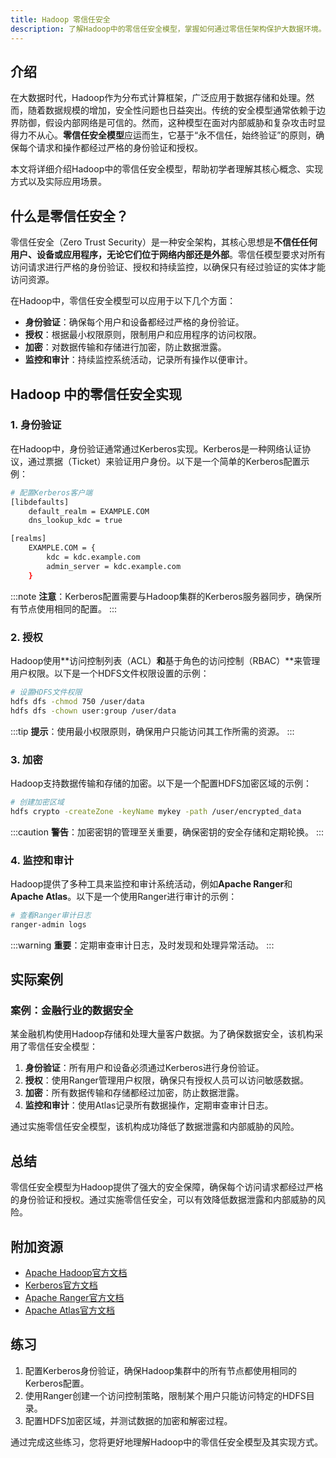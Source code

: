 ```yaml
---
title: Hadoop 零信任安全
description: 了解Hadoop中的零信任安全模型，掌握如何通过零信任架构保护大数据环境。
---
```


## 介绍

在大数据时代，Hadoop作为分布式计算框架，广泛应用于数据存储和处理。然而，随着数据规模的增加，安全性问题也日益突出。传统的安全模型通常依赖于边界防御，假设内部网络是可信的。然而，这种模型在面对内部威胁和复杂攻击时显得力不从心。**零信任安全模型**应运而生，它基于“永不信任，始终验证”的原则，确保每个请求和操作都经过严格的身份验证和授权。

本文将详细介绍Hadoop中的零信任安全模型，帮助初学者理解其核心概念、实现方式以及实际应用场景。

## 什么是零信任安全？

零信任安全（Zero Trust Security）是一种安全架构，其核心思想是**不信任任何用户、设备或应用程序，无论它们位于网络内部还是外部**。零信任模型要求对所有访问请求进行严格的身份验证、授权和持续监控，以确保只有经过验证的实体才能访问资源。

在Hadoop中，零信任安全模型可以应用于以下几个方面：
- **身份验证**：确保每个用户和设备都经过严格的身份验证。
- **授权**：根据最小权限原则，限制用户和应用程序的访问权限。
- **加密**：对数据传输和存储进行加密，防止数据泄露。
- **监控和审计**：持续监控系统活动，记录所有操作以便审计。

## Hadoop 中的零信任安全实现

### 1. 身份验证

在Hadoop中，身份验证通常通过Kerberos实现。Kerberos是一种网络认证协议，通过票据（Ticket）来验证用户身份。以下是一个简单的Kerberos配置示例：

```bash
# 配置Kerberos客户端
[libdefaults]
    default_realm = EXAMPLE.COM
    dns_lookup_kdc = true

[realms]
    EXAMPLE.COM = {
        kdc = kdc.example.com
        admin_server = kdc.example.com
    }
```

:::note
**注意**：Kerberos配置需要与Hadoop集群的Kerberos服务器同步，确保所有节点使用相同的配置。
:::

### 2. 授权

Hadoop使用**访问控制列表（ACL）**和**基于角色的访问控制（RBAC）**来管理用户权限。以下是一个HDFS文件权限设置的示例：

```bash
# 设置HDFS文件权限
hdfs dfs -chmod 750 /user/data
hdfs dfs -chown user:group /user/data
```

:::tip
**提示**：使用最小权限原则，确保用户只能访问其工作所需的资源。
:::

### 3. 加密

Hadoop支持数据传输和存储的加密。以下是一个配置HDFS加密区域的示例：

```bash
# 创建加密区域
hdfs crypto -createZone -keyName mykey -path /user/encrypted_data
```

:::caution
**警告**：加密密钥的管理至关重要，确保密钥的安全存储和定期轮换。
:::

### 4. 监控和审计

Hadoop提供了多种工具来监控和审计系统活动，例如**Apache Ranger**和**Apache Atlas**。以下是一个使用Ranger进行审计的示例：

```bash
# 查看Ranger审计日志
ranger-admin logs
```

:::warning
**重要**：定期审查审计日志，及时发现和处理异常活动。
:::

## 实际案例

### 案例：金融行业的数据安全

某金融机构使用Hadoop存储和处理大量客户数据。为了确保数据安全，该机构采用了零信任安全模型：

1. **身份验证**：所有用户和设备必须通过Kerberos进行身份验证。
2. **授权**：使用Ranger管理用户权限，确保只有授权人员可以访问敏感数据。
3. **加密**：所有数据传输和存储都经过加密，防止数据泄露。
4. **监控和审计**：使用Atlas记录所有数据操作，定期审查审计日志。

通过实施零信任安全模型，该机构成功降低了数据泄露和内部威胁的风险。

## 总结

零信任安全模型为Hadoop提供了强大的安全保障，确保每个访问请求都经过严格的身份验证和授权。通过实施零信任安全，可以有效降低数据泄露和内部威胁的风险。

## 附加资源

- [Apache Hadoop官方文档](https://hadoop.apache.org/docs/current/)
- [Kerberos官方文档](https://web.mit.edu/kerberos/)
- [Apache Ranger官方文档](https://ranger.apache.org/)
- [Apache Atlas官方文档](https://atlas.apache.org/)

## 练习

1. 配置Kerberos身份验证，确保Hadoop集群中的所有节点都使用相同的Kerberos配置。
2. 使用Ranger创建一个访问控制策略，限制某个用户只能访问特定的HDFS目录。
3. 配置HDFS加密区域，并测试数据的加密和解密过程。

通过完成这些练习，您将更好地理解Hadoop中的零信任安全模型及其实现方式。